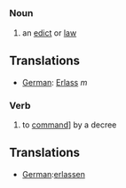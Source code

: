 =={{en}}==
===Noun===
# an [[edict]] or [[law]]

==Translations==

*[[German]]: [[Erlass]] ''m''

===Verb===
# to [[command]]] by a decree

==Translations==

*[[German]]:[[erlassen]]